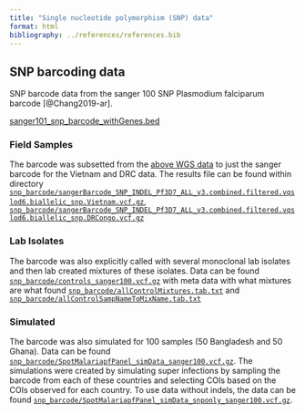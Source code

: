 ```yaml
---
title: "Single nucleotide polymorphism (SNP) data"
format: html
bibliography: ../references/references.bib
---
```


## SNP barcoding data

SNP barcode data from the sanger 100 SNP Plasmodium falciparum barcode [@Chang2019-ar]. 

[sanger101_snp_barcode_withGenes.bed](https://github.com/mrc-ide/PGEforge/tree/main/data/snp_barcode/sanger101_snp_barcode_withGenes.bed)  

### Field Samples  

The barcode was subsetted from the [above WGS data](#pf3k) to just the sanger barcode for the Vietnam and DRC data. The results file can be found within directory [`snp_barcode/sangerBarcode_SNP_INDEL_Pf3D7_ALL_v3.combined.filtered.vqslod6.biallelic_snp.Vietnam.vcf.gz`](https://github.com/mrc-ide/PGEforge/tree/main/data/snp_barcode/sangerBarcode_SNP_INDEL_Pf3D7_ALL_v3.combined.filtered.vqslod6.biallelic_snp.Vietnam.vcf.gz), [`snp_barcode/sangerBarcode_SNP_INDEL_Pf3D7_ALL_v3.combined.filtered.vqslod6.biallelic_snp.DRCongo.vcf.gz`](https://github.com/mrc-ide/PGEforge/tree/main/data/snp_barcode/sangerBarcode_SNP_INDEL_Pf3D7_ALL_v3.combined.filtered.vqslod6.biallelic_snp.DRCongo.vcf.gz)

### Lab Isolates  

The barcode was also explicitly called with several monoclonal lab isolates and then lab created mixtures of these isolates. Data can be found [`snp_barcode/controls_sanger100.vcf.gz`](https://github.com/mrc-ide/PGEforge/tree/main/data/snp_barcode/controls_sanger100.vcf.gz) with meta data with what mixtures are what found [`snp_barcode/allControlMixtures.tab.txt`](https://github.com/mrc-ide/PGEforge/tree/main/data/snp_barcode/allControlMixtures.tab.txt) and [`snp_barcode/allControlSampNameToMixName.tab.txt`](https://github.com/mrc-ide/PGEforge/tree/main/data/snp_barcode/allControlSampNameToMixName.tab.txt)

### Simulated  

The barcode was also simulated for 100 samples (50 Bangladesh and 50 Ghana). Data can be found [`snp_barcode/SpotMalariapfPanel_simData_sanger100.vcf.gz`](https://github.com/mrc-ide/PGEforge/tree/main/data/snp_barcode/SpotMalariapfPanel_simData_sanger100.vcf.gz). The simulations were created by simulating super infections by sampling the barcode from each of these countries and selecting COIs based on the COIs observed for each country. 
To use data without indels, the data can be found [`snp_barcode/SpotMalariapfPanel_simData_snponly_sanger100.vcf.gz`](https://github.com/mrc-ide/PGEforge/tree/main/data/snp_barcode/SpotMalariapfPanel_simData_snponly_sanger100.vcf.gz). 
